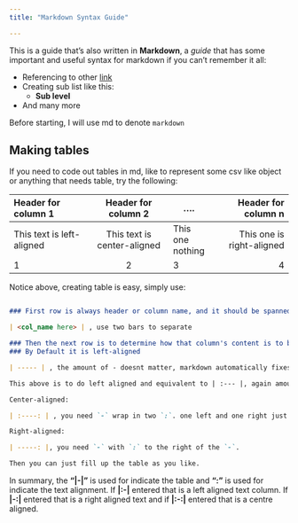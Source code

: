 ```yaml
---
title: "Markdown Syntax Guide"

---
```


This is a guide that's also written in **Markdown**, a *guide* that has some important and useful syntax for markdown if you can't remember it all:

- Referencing to other [link](../index.qmd)
- Creating sub list like this:
    + **Sub level**
- And many more

Before starting, I will use md to denote `markdown`

## Making tables

If you need to code out tables in md, like to represent some csv like object or anything that needs table, try the following:

| Header for column 1 | Header for column 2 | .... | Header for column n |
| :-------------------| :------------------:| ---- | -------------------:|
| This text is left-aligned | This text is center-aligned| This one nothing | This one is right-aligned |
| 1 | 2 | 3| 4|

Notice above, creating table is easy, simply use:
```markdown

### First row is always header or column name, and it should be spanned like

| <col_name here> | , use two bars to separate

### Then the next row is to determine how that column's content is to be aligned
### By Default it is left-aligned

| ----- | , the amount of - doesnt matter, markdown automatically fixes for you when rendered

This above is to do left aligned and equivalent to | :--- |, again amount of - DO NOT matter

Center-aligned:

| :----: | , you need `-` wrap in two `:`. one left and one right just like `:-:`

Right-aligned:

| -----: |, you need `-` with `:` to the right of the `-`.

Then you can just fill up the table as you like.

```

In summary, the **"|-|"** is used for indicate the table and **":"** is used for indicate the text alignment. If **|:-|** entered that is a left aligned text column. If **|-:|** entered that is a right aligned text and if **|:-:|** entered that is a centre aligned.




